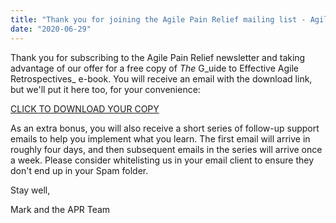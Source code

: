 ```yaml
---
title: "Thank you for joining the Agile Pain Relief mailing list - Agile Retrospectives e-book offer"
date: "2020-06-29"
---
```


Thank you for subscribing to the Agile Pain Relief newsletter and taking advantage of our offer for a free copy of _The_ G_uide to Effective Agile Retrospectives_ e-book. You will receive an email with the download link, but we'll put it here too, for your convenience:

[CLICK TO DOWNLOAD YOUR COPY](external:https://drip.la/c/eyJhY2NvdW50X2lkIjoiNzE0NTgxMiIsInRyaWdnZXJfaWQiOiIyMDEwMzc1MjIiLCJkeW5hbWljX3VybCI6bnVsbCwidXJsIjoiaHR0cHM6Ly9kcml2ZS5nb29nbGUuY29tL2ZpbGUvZC8xdXJIOEtoME5weEVpXzZDemg2RDJQbzBvU3Jyc3NGemgvdmlldz91c3A9c2hhcmluZyJ9)

As an extra bonus, you will also receive a short series of follow-up support emails to help you implement what you learn. The first email will arrive in roughly four days, and then subsequent emails in the series will arrive once a week. Please consider whitelisting us in your email client to ensure they don't end up in your Spam folder.

Stay well,

Mark and the APR Team
